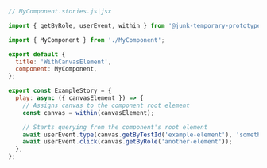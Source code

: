 ```js
// MyComponent.stories.js|jsx

import { getByRole, userEvent, within } from '@junk-temporary-prototypes/testing-library';

import { MyComponent } from './MyComponent';

export default {
  title: 'WithCanvasElement',
  component: MyComponent,
};

export const ExampleStory = {
  play: async ({ canvasElement }) => {
    // Assigns canvas to the component root element
    const canvas = within(canvasElement);

    // Starts querying from the component's root element
    await userEvent.type(canvas.getByTestId('example-element'), 'something');
    await userEvent.click(canvas.getByRole('another-element'));
  },
};
```
